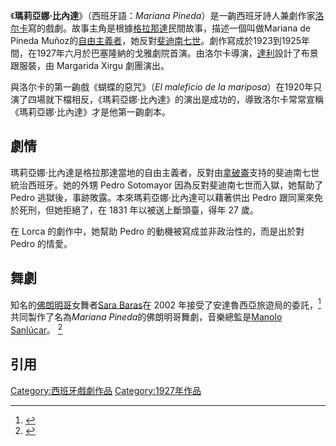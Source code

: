{{Expand|time=2012-01-22}} 
《'''瑪莉亞娜·比內達'''》（西班牙語：''Mariana Pineda''）是一齣西班牙詩人兼劇作家[[费德里戈·加西亚·洛尔卡|洛尔卡]]寫的戲劇。故事主角是根據[[格拉那達|格拉那達]]民間故事，描述一個叫做Mariana de Pineda Muñoz的[[自由主義|自由主義者]]，她反對[[斐迪南七世|斐迪南七世]]。劇作寫成於1923到1925年間，在1927年六月於巴塞隆納的戈雅劇院首演。由洛尔卡導演，[[達利|達利]]設計了布景跟服裝，由 Margarida Xirgu 劇團演出。

與洛尔卡的第一齣戲《蝴蝶的惡咒》（''El maleficio de la mariposa''）在1920年只演了四場就下檔相反，《瑪莉亞娜·比內達》的演出是成功的，導致洛尔卡常常宣稱《瑪莉亞娜·比內達》才是他第一齣劇本。

== 劇情 ==

瑪莉亞娜·比內達是格拉那達當地的自由主義者，反對由[[拿破崙|拿破崙]]支持的斐迪南七世統治西班牙。她的外甥 Pedro Sotomayor 因為反對斐迪南七世而入獄，她幫助了 Pedro 逃獄後，事跡敗露。本來瑪莉亞娜·比內達可以藉著供出 Pedro 跟同黨來免於死刑，但她拒絕了，在 1831 年以被送上斷頭臺，得年 27 歲。 

在 Lorca 的劇作中，她幫助 Pedro 的動機被寫成並非政治性的，而是出於對 Pedro 的情愛。

== 舞劇 ==

知名的[[佛朗明哥|佛朗明哥]]女舞者[[Sara_Baras|Sara Baras]]在 2002 年接受了安達魯西亞旅遊局的委託，<ref>{{cite web | url=http://www.flamenco-world.com/noticias/sara.htm | title=安達魯西亞旅遊局的委託 | accessdate=2012-01-22 | archive-date=2012-01-20 | archive-url=https://web.archive.org/web/20120120024741/http://www.flamenco-world.com/noticias/sara.htm | dead-url=no }}</ref>共同製作了名為''Mariana Pineda''的佛朗明哥舞劇，音樂總監是[[Manolo_Sanlúcar|Manolo Sanlúcar]]。 <ref>{{cite web | url=http://www.flamenco-world.com/magazine/about/mariana_pineda/mariana.htm | title=flamenco-world.com 對 Sara Baras 等三人採訪 Mariana Pineda 的製作理念。 | accessdate=2012-01-22 | archive-date=2012-02-20 | archive-url=https://web.archive.org/web/20120220151524/http://www.flamenco-world.com/magazine/about/mariana_pineda/mariana.htm | dead-url=no }}</ref>


== 引用 ==
<references/>


[[Category:西班牙戲劇作品|Category:西班牙戲劇作品]]
[[Category:1927年作品|Category:1927年作品]]